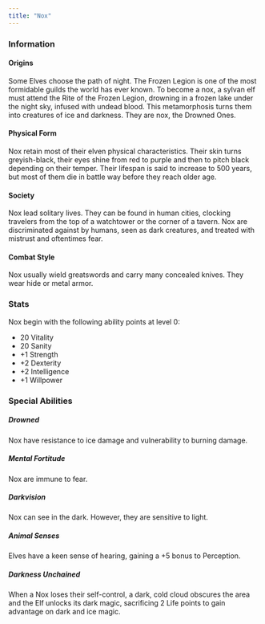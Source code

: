 ```yaml
---
title: "Nox"
---
```


### Information

#### Origins

Some Elves choose the path of night. The Frozen Legion is one of the most formidable guilds the world has ever known. To become a nox, a sylvan elf must attend the Rite of the Frozen Legion, drowning in a frozen lake under the night sky, infused with undead blood. This metamorphosis turns them into creatures of ice and darkness. They are nox, the Drowned Ones.

#### Physical Form

Nox retain most of their elven physical characteristics. Their skin turns greyish-black, their eyes shine from red to purple and then to pitch black depending on their temper. Their lifespan is said to increase to 500 years, but most of them die in battle way before they reach older age.

#### Society

Nox lead solitary lives. They can be found in human cities, clocking travelers from the top of a watchtower or the corner of a tavern. Nox are discriminated against by humans, seen as dark creatures, and treated with mistrust and oftentimes fear.

#### Combat Style

Nox usually wield greatswords and carry many concealed knives. They wear hide or metal armor. 

### Stats

Nox begin with the following ability points at level 0:

- 20 Vitality
- 20 Sanity
- +1 Strength
- +2 Dexterity
- +2 Intelligence
- +1 Willpower

### Special Abilities

##### Drowned

Nox have resistance to ice damage and vulnerability to burning damage.

##### Mental Fortitude

Nox are immune to fear.

##### Darkvision

Nox can see in the dark. However, they are sensitive to light. 

##### Animal Senses

Elves have a keen sense of hearing, gaining a +5 bonus to Perception.

##### Darkness Unchained

When a Nox loses their self-control, a dark, cold cloud obscures the area and the Elf unlocks its dark magic, sacrificing 2 Life points to gain advantage on dark and ice magic.